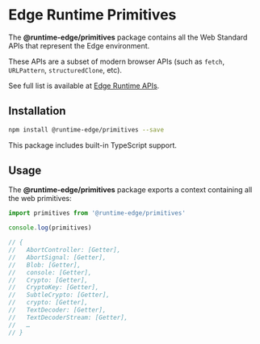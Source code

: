 # Edge Runtime Primitives

The **@runtime-edge/primitives** package contains all the Web Standard APIs that represent the Edge environment.

These APIs are a subset of modern browser APIs (such as `fetch`, `URLPattern`, `structuredClone`, etc).

See full list is available at [Edge Runtime APIs](/features/available-apis).

## Installation

```sh npm2yarn
npm install @runtime-edge/primitives --save
```

This package includes built-in TypeScript support.

## Usage

The **@runtime-edge/primitives** package exports a context containing all the web primitives:

```js
import primitives from '@runtime-edge/primitives'

console.log(primitives)

// {
//   AbortController: [Getter],
//   AbortSignal: [Getter],
//   Blob: [Getter],
//   console: [Getter],
//   Crypto: [Getter],
//   CryptoKey: [Getter],
//   SubtleCrypto: [Getter],
//   crypto: [Getter],
//   TextDecoder: [Getter],
//   TextDecoderStream: [Getter],
//   …
// }
```
